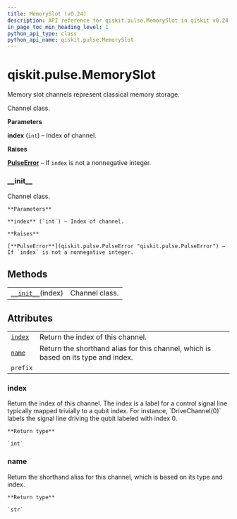 ```yaml
---
title: MemorySlot (v0.24)
description: API reference for qiskit.pulse.MemorySlot in qiskit v0.24
in_page_toc_min_heading_level: 1
python_api_type: class
python_api_name: qiskit.pulse.MemorySlot
---
```


<span id="qiskit-pulse-memoryslot" />

# qiskit.pulse.MemorySlot

<Class id="qiskit.pulse.MemorySlot" isDedicatedPage={true} github="https://github.com/qiskit/qiskit/tree/stable/0.16/qiskit/pulse/channels.py" signature="MemorySlot(index)" modifiers="class">
  Memory slot channels represent classical memory storage.

  Channel class.

  **Parameters**

  **index** (`int`) – Index of channel.

  **Raises**

  [**PulseError**](qiskit.pulse.PulseError "qiskit.pulse.PulseError") – If `index` is not a nonnegative integer.

  ### \_\_init\_\_

  <Function id="qiskit.pulse.MemorySlot.__init__" signature="__init__(index)">
    Channel class.

    **Parameters**

    **index** (`int`) – Index of channel.

    **Raises**

    [**PulseError**](qiskit.pulse.PulseError "qiskit.pulse.PulseError") – If `index` is not a nonnegative integer.
  </Function>

  ## Methods

  |                                                                                           |                |
  | ----------------------------------------------------------------------------------------- | -------------- |
  | [`__init__`](#qiskit.pulse.MemorySlot.__init__ "qiskit.pulse.MemorySlot.__init__")(index) | Channel class. |

  ## Attributes

  |                                                                           |                                                                                    |
  | ------------------------------------------------------------------------- | ---------------------------------------------------------------------------------- |
  | [`index`](#qiskit.pulse.MemorySlot.index "qiskit.pulse.MemorySlot.index") | Return the index of this channel.                                                  |
  | [`name`](#qiskit.pulse.MemorySlot.name "qiskit.pulse.MemorySlot.name")    | Return the shorthand alias for this channel, which is based on its type and index. |
  | `prefix`                                                                  |                                                                                    |

  ### index

  <Attribute id="qiskit.pulse.MemorySlot.index">
    Return the index of this channel. The index is a label for a control signal line typically mapped trivially to a qubit index. For instance, `DriveChannel(0)` labels the signal line driving the qubit labeled with index 0.

    **Return type**

    `int`
  </Attribute>

  ### name

  <Attribute id="qiskit.pulse.MemorySlot.name">
    Return the shorthand alias for this channel, which is based on its type and index.

    **Return type**

    `str`
  </Attribute>
</Class>

